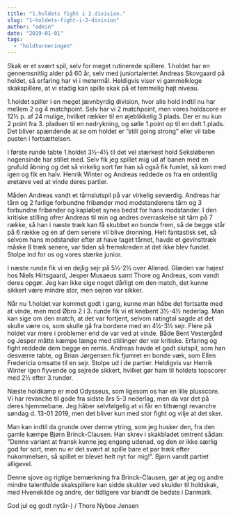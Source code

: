 ```yaml
---
title: "1.holdets fight i 2.division."
slug: "1-holdets-fight-i-2-division"
author: "admin"
date: "2019-01-01"
tags: 
  - "holdturneringen"
---
```


Skak er et svært spil, selv for meget rutinerede spillere. 1.holdet har en gennemsnitlig alder på 60 år, selv med juniortalentet Andreas Skovgaard på holdet, så erfaring har vi i metermål. Heldigvis viser vi gammelkloge skakspillere, at vi stadig kan spille skak på et temmelig højt niveau.

1.holdet spiller i en meget jævnbyrdig division, hvor alle hold indtil nu har mellem 2 og 4 matchpoint. Selv har vi 2 matchpoint, men vores holdscore er 12½ p. af 24 mulige, hvilket rækker til en øjeblikkelig 3.plads. Der er nu kun 2 point fra 3. pladsen til en nedrykning, og sølle 1.point op til en delt 1.plads. Det bliver spændende at se om holdet er ”still going strong” eller vil tabe pusten i fortsættelsen.

I første runde tabte 1.holdet 3½-4½ til det vel stærkest hold Seksløberen nogensinde har stillet med. Selv fik jeg spillet mig ud af banen med en grufuld åbning og det så virkelig sort før han så også fik fumlet, så kom med igen og fik en halv. Henrik Winter og Andreas reddede os fra en ordentlig øretæve ved at vinde deres partier.

Måden Andreas vandt et tårnslutspil på var virkelig seværdig. Andreas har tårn og 2 farlige forbundne fribønder mod modstanderens tårn og 3 forbundne fribønder og kapløbet synes bedst for hans modstander. I den kritiske stilling ofrer Andreas til min og andres overraskelse sit tårn på 7 række, så han i næste træk kan få skubbet en bonde frem, så de begge står på 6 række og en af dem senere vil blive dronning. Helt fantastisk set, så selvom hans modstander efter at have taget tårnet, havde et gevinsttræk måske 8 træk senere, var tiden så fremskreden at det ikke blev fundet. Stolpe ind for os og vores stærke junior.

I næste runde fik vi en dejlig sejr på 5½-2½ over Allerød. Glæden var højest hos Niels Hirtsgaard, Jesper Musaeus samt Thore og Andreas, som vandt deres opgør. Jeg kan ikke sige noget dårligt om den match, det kunne sikkert være mindre stor, men sejren var sikker.

Når nu 1.holdet var kommet godt i gang, kunne man håbe det fortsatte med at vinde, men mod Øbro 2 i 3. runde fik vi et knebent 3½-4½ nederlag. Man kan sige om den match, at det var fortjent, selvom ratingtal sagde at det skulle være os, som skulle gå fra bordene med en 4½-3½ sejr. Flere på holdet var mere i problemer end de var ved at vinde. Både Bent Vestergård og Jesper måtte kæmpe længe med stillinger der var kritiske. Erfaring og fight reddede dem begge en remis. Andreas havde et godt slutspil, som han desværre tabte, og Brian Jørgensen fik fjumret en bonde væk, som Ellen Fredericia omsatte til en sejr. Stolpe ud i de partier. Heldigvis var Henrik Winter igen flyvende og sejrede sikkert, hvilket gør ham til holdets topscorer med 2½ efter 3.runder.

Næste holdkamp er mod Odysseus, som ligesom os har en lille plusscore. Vi har revanche til gode fra sidste års 5-3 nederlag, men da var det på deres hjemmebane. Jeg håber selvfølgelig at vi får en tiltrængt revanche søndag d. 13-01 2019, men det bliver kun med stor fight og vilje at det sker.

Man kan indtil da grunde over denne ytring, som jeg husker den, fra den gamle kæmpe Bjørn Brinck-Clausen. Han skrev i skakbladet omtrent sådan: ”Denne variant at fransk kunne jeg engang udenad, og den er ikke særlig god for sort, men nu er det svært at spille bare et par træk efter hukommelsen, så spillet er blevet helt nyt for mig!”. Bjørn vandt partiet alligevel.

Denne sjove og rigtige bemærkning fra Brinck-Clausen, gør at jeg og andre mindre talentfulde skakspillere kan sidde skulder ved skulder til holdskak, med Hvenekilde og andre, der tidligere var blandt de bedste i Danmark.

God jul og godt nytår-) / Thore Nyboe Jensen
